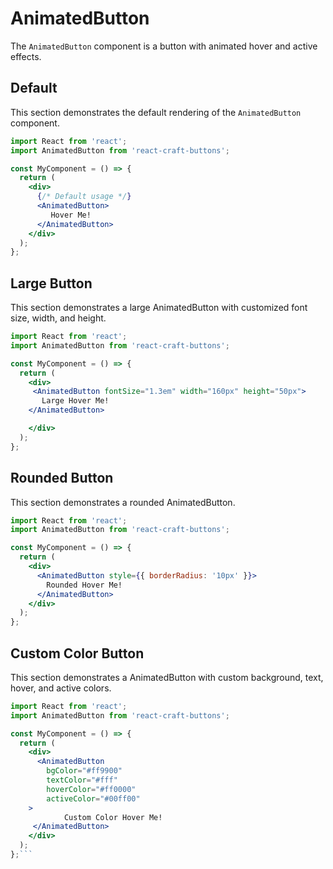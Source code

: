 
<Meta title="Buttons/AnimatedButton" component={AnimatedButton} />

# AnimatedButton

The `AnimatedButton` component is a button with animated hover and active effects.

## Default

This section demonstrates the default rendering of the `AnimatedButton` component.

```jsx
import React from 'react';
import AnimatedButton from 'react-craft-buttons';

const MyComponent = () => {
  return (
    <div>
      {/* Default usage */}
      <AnimatedButton>
         Hover Me!
      </AnimatedButton>
    </div>
  );
};
```
## Large Button

This section demonstrates a large AnimatedButton with customized font size, width, and height.

```jsx
import React from 'react';
import AnimatedButton from 'react-craft-buttons';

const MyComponent = () => {
  return (
    <div>
     <AnimatedButton fontSize="1.3em" width="160px" height="50px">
       Large Hover Me!
    </AnimatedButton>

    </div>
  );
};
```

## Rounded Button

This section demonstrates a rounded AnimatedButton.

```jsx
import React from 'react';
import AnimatedButton from 'react-craft-buttons';

const MyComponent = () => {
  return (
    <div>
      <AnimatedButton style={{ borderRadius: '10px' }}>
        Rounded Hover Me!
      </AnimatedButton>
    </div>
  );
};
```

## Custom Color Button

This section demonstrates a AnimatedButton with custom background, text, hover, and active colors.

```jsx
import React from 'react';
import AnimatedButton from 'react-craft-buttons';

const MyComponent = () => {
  return (
    <div>
      <AnimatedButton
        bgColor="#ff9900"
        textColor="#fff"
        hoverColor="#ff0000"
        activeColor="#00ff00"
    >
            Custom Color Hover Me!
     </AnimatedButton>
    </div>
  );
};```